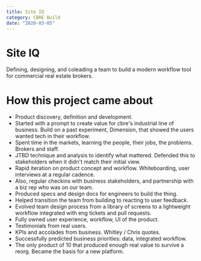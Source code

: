 ```yaml
---
title: Site IQ
category: CBRE Build
date: "2020-03-05"
---
```


# Site IQ

Defining, designing, and coleading a team to build a modern workflow tool for commercial real estate brokers.

# How this project came about

- Product discovery, definition and development.
- Started with a prompt to create value for cbre's industrial line of business. Build on a past experiment, Dimension, that showed the users wanted tech in their workflow.
- Spent time in the markets, learning the people, their jobs, the problems. Brokers and staff.
- JTBD technique and analysis to identify what mattered. Defended this to stakeholders when it didn't match their initial view.
- Rapid iteration on product concept and workflow. Whiteboarding, user interviews at a regular cadence.
- Also, regular checkins with business stakeholders, and partnership with a biz rep who was on our team.
- Produced specs and design docs for engineers to build the thing.
- Helped transition the team from building to reacting to user feedback.
- Evolved team design process from a library of screens to a lightweight workflow integrated with eng tickets and pull requests.
- Fully owned user experience, workflow, UI of the product.
- Testimonials from real users.
- KPIs and accolades from business. Whitley / Chris quotes.
- Successfully predicted business priorities: data, integrated workflow. 
- The only product of 10 that produced enough real value to survive a reorg. Became the basis for a new platform. 